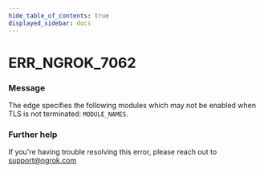 ```yaml
---
hide_table_of_contents: true
displayed_sidebar: docs
---
```



# ERR_NGROK_7062

### Message

The edge specifies the following modules which may not be enabled when TLS is not terminated: `MODULE_NAMES`.

<ErrorDetails error="err_ngrok_7062" />

### Further help

If you're having trouble resolving this error, please reach out to [support@ngrok.com](mailto:support@ngrok.com?subject=Help%20with%20ERR_NGROK_7062)

